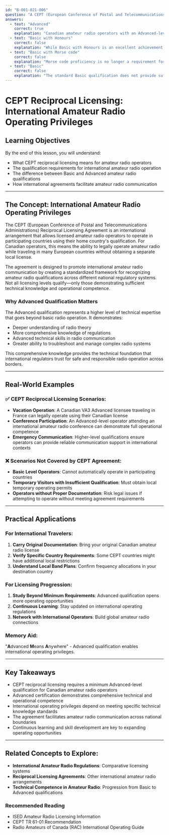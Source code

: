 ```yaml
---
id: "B-001-021-006"
question: "A CEPT (European Conference of Postal and Telecommunications Administrations) Amateur Radio Licence allows a qualified Canadian amateur radio operator to operate while visiting any participating country. What minimum level of qualification does a Canadian amateur radio operator need?"
answers:
  - text: "Advanced"
    correct: true
    explanation: "Canadian amateur radio operators with an Advanced-level qualification meet the minimum requirements for CEPT reciprocal licensing. The Advanced qualification demonstrates a higher level of technical knowledge and operating competence, which satisfies the CEPT reciprocal licensing agreements between participating countries. This level ensures operators have comprehensive understanding of radio theory, regulations, and safe operating practices."
  - text: "Basic with Honours"
    correct: false
    explanation: "While Basic with Honours is an excellent achievement, it is not the minimum qualification required for CEPT reciprocal licensing. The Basic with Honours represents an optional advanced certification beyond the standard Basic level, but does not automatically qualify for international operating privileges under the CEPT agreement."
  - text: "Basic with Morse code"
    correct: false
    explanation: "Morse code proficiency is no longer a requirement for amateur radio licensing in Canada. The CEPT agreement is based on overall technical competence, not specific mode proficiency. A Basic with Morse code qualification does not automatically meet the reciprocal licensing requirements."
  - text: "Basic"
    correct: false
    explanation: "The standard Basic qualification does not provide sufficient technical depth to meet CEPT reciprocal licensing requirements. The Basic level demonstrates fundamental amateur radio knowledge, but lacks the comprehensive understanding required for international operating privileges."
---
```


# CEPT Reciprocal Licensing: International Amateur Radio Operating Privileges

## Learning Objectives
By the end of this lesson, you will understand:
- What CEPT reciprocal licensing means for amateur radio operators
- The qualification requirements for international amateur radio operation
- The difference between Basic and Advanced amateur radio qualifications
- How international agreements facilitate amateur radio communication

---

## The Concept: International Amateur Radio Operating Privileges

The CEPT (European Conference of Postal and Telecommunications Administrations) Reciprocal Licensing Agreement is an international arrangement that allows licensed amateur radio operators to operate in participating countries using their home country's qualification. For Canadian operators, this means the ability to legally operate amateur radio while traveling in many European countries without obtaining a separate local license.

The agreement is designed to promote international amateur radio communication by creating a standardized framework for recognizing amateur radio qualifications across different national regulatory systems. Not all licensing levels qualify—only those demonstrating sufficient technical knowledge and operational competence.

### Why Advanced Qualification Matters

The Advanced qualification represents a higher level of technical expertise that goes beyond basic radio operation. It demonstrates:
- Deeper understanding of radio theory
- More comprehensive knowledge of regulations
- Advanced technical skills in radio communication
- Greater ability to troubleshoot and manage complex radio systems

This comprehensive knowledge provides the technical foundation that international regulators trust for safe and responsible radio operation across borders.

---

## Real-World Examples

### ✅ CEPT Reciprocal Licensing Scenarios:
- **Vacation Operation**: A Canadian VA3 Advanced licensee traveling in France can legally operate using their Canadian license
- **Conference Participation**: An Advanced-level operator attending an international amateur radio conference can demonstrate full operational competence
- **Emergency Communication**: Higher-level qualifications ensure operators can provide reliable communication support in international contexts

### ❌ Scenarios Not Covered by CEPT Agreement:
- **Basic Level Operators**: Cannot automatically operate in participating countries
- **Temporary Visitors with Insufficient Qualification**: Must obtain local temporary operating permits
- **Operators without Proper Documentation**: Risk legal issues if attempting to operate without meeting agreement requirements

---

## Practical Applications

### For International Travelers:
1. **Carry Original Documentation**: Bring your original Canadian amateur radio license
2. **Verify Specific Country Requirements**: Some CEPT countries might have additional local restrictions
3. **Understand Local Band Plans**: Confirm frequency allocations in your destination country

### For Licensing Progression:
1. **Study Beyond Minimum Requirements**: Advanced qualification opens more operating opportunities
2. **Continuous Learning**: Stay updated on international operating regulations
3. **Network with International Operators**: Build global amateur radio connections

### Memory Aid:
"**A**dvanced **M**eans **A**nywhere" - Advanced qualification enables international operating privileges.

---

## Key Takeaways

- CEPT reciprocal licensing requires a minimum Advanced-level qualification for Canadian amateur radio operators
- Advanced certification demonstrates comprehensive technical and operational competence
- International operating privileges depend on meeting specific technical knowledge standards
- The agreement facilitates amateur radio communication across national boundaries
- Continuous learning and skill development are key to expanding operating opportunities

---

## Related Concepts to Explore:
- **International Amateur Radio Regulations**: Comparative licensing systems
- **Reciprocal Licensing Agreements**: Other international amateur radio arrangements
- **Technical Competence in Amateur Radio**: Progression from Basic to Advanced qualifications

### Recommended Reading
- ISED Amateur Radio Licensing Information
- CEPT TR 61-01 Recommendation
- Radio Amateurs of Canada (RAC) International Operating Guide
